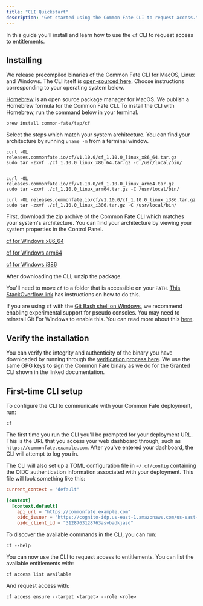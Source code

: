 ```yaml
---
title: "CLI Quickstart"
description: "Get started using the Common Fate CLI to request access."
---
```



In this guide you'll install and learn how to use the `cf` CLI to request access to entitlements.

## Installing

We release precompiled binaries of the Common Fate CLI for MacOS, Linux and Windows. The CLI itself is [open-sourced here](https://github.com/common-fate/cli). Choose instructions corresponding to your operating system below.

<Tabs>
<TabItem label="MacOS">

[Homebrew](https://brew.sh/) is an open source package manager for MacOS. We publish a Homebrew formula for the Common Fate CLI. To install the CLI with Homebrew, run the command below in your terminal.

```
brew install common-fate/tap/cf
```

</TabItem>
<TabItem label="Linux">

Select the steps which match your system architecture. You can find your architecture by running `uname -m` from a terminal window.

<Tabs>
<TabItem label="x86_64">

```
curl -OL releases.commonfate.io/cf/v1.10.0/cf_1.10.0_linux_x86_64.tar.gz
sudo tar -zxvf ./cf_1.10.0_linux_x86_64.tar.gz -C /usr/local/bin/

```

</TabItem>
<TabItem label="arm64">

```

curl -OL releases.commonfate.io/cf/v1.10.0/cf_1.10.0_linux_arm64.tar.gz
sudo tar -zxvf ./cf_1.10.0_linux_arm64.tar.gz -C /usr/local/bin/

```

</TabItem>
<TabItem label="i386">

```
curl -OL releases.commonfate.io/cf/v1.10.0/cf_1.10.0_linux_i386.tar.gz
sudo tar -zxvf ./cf_1.10.0_linux_i386.tar.gz -C /usr/local/bin/

```

</TabItem>
</Tabs>

</TabItem>

<TabItem label="Windows">

First, download the zip archive of the Common Fate CLI which matches your system's architecture. You can find your architecture by viewing your system properties in the Control Panel.

[cf for Windows x86_64](https://releases.commonfate.io/cf/v1.10.0/cf_1.10.0_windows_x86_64.zip)

[cf for Windows arm64](https://releases.commonfate.io/cf/v1.10.0/cf_1.10.0_windows_arm64.zip)

[cf for Windows i386](https://releases.commonfate.io/cf/v1.10.0/cf_1.10.0_windows_i386.zip)

After downloading the CLI, unzip the package.

You'll need to move `cf` to a folder that is accessible on your `PATH`. [This StackOverflow link](https://stackoverflow.com/questions/1618280/where-can-i-set-path-to-make-exe-on-windows) has instructions on how to do this.

If you are using `cf` with the [Git Bash shell on Windows](https://gitforwindows.org), we recommend enabling experimental support for pseudo consoles. You may need to reinstall Git For Windows to enable this. You can read more about this [here](https://github.com/cli/cli/issues/404).

</TabItem>

</Tabs>

## Verify the installation

You can verify the integrity and authenticity of the binary you have downloaded by running through the [verification process here](https://docs.commonfate.io/granted/security#release-verification). We use the same GPG keys to sign the Common Fate binary as we do for the Granted CLI shown in the linked documentation.

## First-time CLI setup

To configure the CLI to communicate with your Common Fate deployment, run:

```
cf
```

The first time you run the CLI you'll be prompted for your deployment URL. This is the URL that you access your web dashboard through, such as `https://commonfate.example.com`. After you've entered your dashboard, the CLI will attempt to log you in.

The CLI will also set up a TOML configuration file in `~/.cf/config` containing the OIDC authentication information associated with your deployment. This file will look something like this:

```toml
current_context = "default"

[context]
  [context.default]
    api_url = "https://commonfate.example.com"
    oidc_issuer = "https://cognito-idp.us-east-1.amazonaws.com/us-east-1_012345abcdef"
    oidc_client_id = "3128763128763asvbadkjasd"
```

To discover the available commands in the CLI, you can run:

```
cf --help
```

You can now use the CLI to request access to entitlements. You can list the available entitlements with:

```
cf access list available
```

And request access with:

```
cf access ensure --target <target> --role <role>
```

